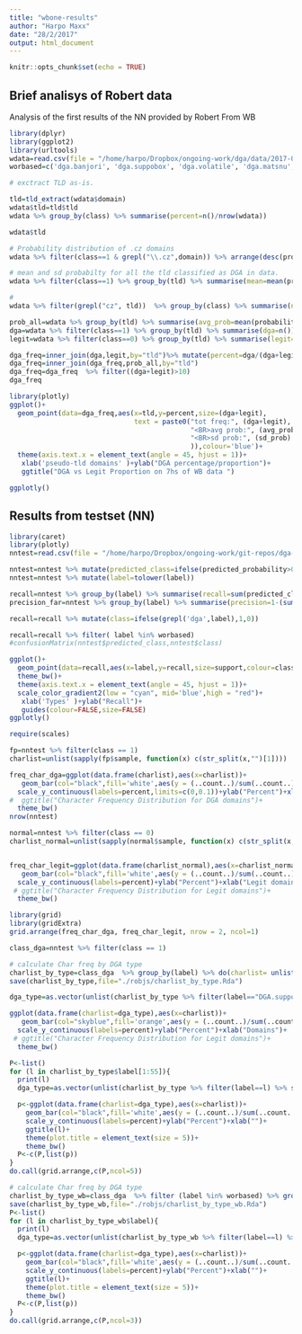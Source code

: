 ```yaml
---
title: "wbone-results"
author: "Harpo Maxx"
date: "28/2/2017"
output: html_document
---
```


```r
knitr::opts_chunk$set(echo = TRUE)

```

## Brief analisys of Robert data
Analysis of the first results of the NN provided by Robert From WB

```r
library(dplyr)
library(ggplot2)
library(urltools)
wdata=read.csv(file = "/home/harpo/Dropbox/ongoing-work/dga/data/2017-02-27-dnsdga.csv",header = T)
worbased=c('dga.banjori', 'dga.suppobox', 'dga.volatile', 'dga.matsnu', 'dga.beebone', 'dga.madmax', 'dga.cryptowall')

# exctract TLD as-is.

tld=tld_extract(wdata$domain)
wdata$tld=tld$tld
wdata %>% group_by(class) %>% summarise(percent=n()/nrow(wdata))

wdata$tld
```

```r
# Probability distribution of .cz domains
wdata %>% filter(class==1 & grepl("\\.cz",domain)) %>% arrange(desc(probability))

# mean and sd probabilty for all the tld classified as DGA in data.
wdata %>% filter(class==1) %>% group_by(tld) %>% summarise(mean=mean(probability),sd=sd(probability))

# 
wdata %>% filter(grepl("cz", tld))  %>% group_by(class) %>% summarise(n=n()) %>%mutate(percent = n / sum(n))
```


```r
prob_all=wdata %>% group_by(tld) %>% summarise(avg_prob=mean(probability),sd_prob=sd(probability))
dga=wdata %>% filter(class==1) %>% group_by(tld) %>% summarise(dga=n())
legit=wdata %>% filter(class==0) %>% group_by(tld) %>% summarise(legit=n())

dga_freq=inner_join(dga,legit,by="tld")%>% mutate(percent=dga/(dga+legit))
dga_freq=inner_join(dga_freq,prob_all,by="tld")
dga_freq=dga_freq  %>% filter((dga+legit)>10)
dga_freq
```

```r
library(plotly)
ggplot()+
  geom_point(data=dga_freq,aes(x=tld,y=percent,size=(dga+legit),
                               text = paste0("tot freq:", (dga+legit),
                                             "<BR>avg prob:", (avg_prob),
                                             "<BR>sd prob:", (sd_prob)
                                             )),colour='blue')+
  theme(axis.text.x = element_text(angle = 45, hjust = 1))+
   xlab('pseudo-tld domains' )+ylab("DGA percentage/proportion")+
   ggtitle("DGA vs Legit Proportion on 7hs of WB data ")

ggplotly()
```



## Results from testset (NN)

```r
library(caret)
library(plotly)
nntest=read.csv(file = "/home/harpo/Dropbox/ongoing-work/git-repos/dga-wb/test_edna_model_full.csv.gz",header = T)

nntest=nntest %>% mutate(predicted_class=ifelse(predicted_probability>0.90,1,0))
nntest=nntest %>% mutate(label=tolower(label))

recall=nntest %>% group_by(label) %>% summarise(recall=sum(predicted_class==class)/n(),support=n()) 
precision_far=nntest %>% group_by(label) %>% summarise(precision=1-(sum(predicted_class!=class)/n()),support=n()) 

recall=recall %>% mutate(class=ifelse(grepl('dga',label),1,0))

recall=recall %>% filter( label %in% worbased)
#confusionMatrix(nntest$predicted_class,nntest$class)

ggplot()+
  geom_point(data=recall,aes(x=label,y=recall,size=support,colour=class))+
  theme_bw()+
  theme(axis.text.x = element_text(angle = 45, hjust = 1))+
  scale_color_gradient2(low = "cyan", mid='blue',high = "red")+
   xlab('Types' )+ylab("Recall")+
   guides(colour=FALSE,size=FALSE)
ggplotly()

```
```r
require(scales)

fp=nntest %>% filter(class == 1)
charlist=unlist(sapply(fp$sample, function(x) c(str_split(x,"")[1])))

freq_char_dga=ggplot(data.frame(charlist),aes(x=charlist))+
   geom_bar(col="black",fill='white',aes(y = (..count..)/sum(..count..)))+
  scale_y_continuous(labels=percent,limits=c(0,0.1))+ylab("Percent")+xlab("DGA domains")+
#  ggtitle("Character Frequency Distribution for DGA domains")+
  theme_bw()
nrow(nntest)
```

```r

normal=nntest %>% filter(class == 0)
charlist_normal=unlist(sapply(normal$sample, function(x) c(str_split(x,"")[1])))


freq_char_legit=ggplot(data.frame(charlist_normal),aes(x=charlist_normal))+
   geom_bar(col="black",fill='white',aes(y = (..count..)/sum(..count..)))+
  scale_y_continuous(labels=percent)+ylab("Percent")+xlab("Legit domains")+
 # ggtitle("Character Frequency Distribution for Legit domains")+
  theme_bw()
```
```r
library(grid)
library(gridExtra)
grid.arrange(freq_char_dga, freq_char_legit, nrow = 2, ncol=1)
```

```r
class_dga=nntest %>% filter(class == 1)

# calculate Char freq by DGA type
charlist_by_type=class_dga  %>% group_by(label) %>% do(charlist= unlist(sapply(.$sample, function(x) c(str_split(x,"")[1]))))
save(charlist_by_type,file="./robjs/charlist_by_type.Rda")

dga_type=as.vector(unlist(charlist_by_type %>% filter(label=="DGA.suppobox") %>% select(charlist)))

ggplot(data.frame(charlist=dga_type),aes(x=charlist))+
   geom_bar(col="skyblue",fill='orange',aes(y = (..count..)/sum(..count..)))+
  scale_y_continuous(labels=percent)+ylab("Percent")+xlab("Domains")+
 # ggtitle("Character Frequency Distribution for Legit domains")+
  theme_bw()

```

```r
P<-list()
for (l in charlist_by_type$label[1:55]){
  print(l)
  dga_type=as.vector(unlist(charlist_by_type %>% filter(label==l) %>% select(charlist)))

  p<-ggplot(data.frame(charlist=dga_type),aes(x=charlist))+
    geom_bar(col="black",fill='white',aes(y = (..count..)/sum(..count..)))+
    scale_y_continuous(labels=percent)+ylab("Percent")+xlab("")+
    ggtitle(l)+
    theme(plot.title = element_text(size = 5))+
    theme_bw()
  P<-c(P,list(p))
}
do.call(grid.arrange,c(P,ncol=5))
```


```r

# calculate Char freq by DGA type
charlist_by_type_wb=class_dga  %>% filter (label %in% worbased) %>% group_by(label) %>% do(charlist= unlist(sapply(.$sample, function(x) c(str_split(x,"")[1]))))
save(charlist_by_type_wb,file="./robjs/charlist_by_type_wb.Rda")
P<-list()
for (l in charlist_by_type_wb$label){
  print(l)
  dga_type=as.vector(unlist(charlist_by_type_wb %>% filter(label==l) %>% select(charlist)))

  p<-ggplot(data.frame(charlist=dga_type),aes(x=charlist))+
    geom_bar(col="black",fill='white',aes(y = (..count..)/sum(..count..)))+
    scale_y_continuous(labels=percent)+ylab("Percent")+xlab("")+
    ggtitle(l)+
    theme(plot.title = element_text(size = 5))+
    theme_bw()
  P<-c(P,list(p))
}
do.call(grid.arrange,c(P,ncol=3))

```
